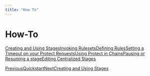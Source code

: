 ```yaml
---
title: "How To"
---
```


# How-To

[Creating and Using Stages](/galileo/gen-ai-studio-products/galileo-protect/how-to/creating-and-using-stages)[Invoking Rulesets](/galileo/gen-ai-studio-products/galileo-protect/how-to/invoking-rulesets)[Defining Rules](/galileo/gen-ai-studio-products/galileo-protect/how-to/supported-metrics-and-operators)[Setting a Timeout on your Protect Requests](/galileo/gen-ai-studio-products/galileo-protect/how-to/setting-a-timeout-on-your-protect-requests)[Using Protect in Chains](/galileo/gen-ai-studio-products/galileo-protect/how-to/using-protect-in-chains)[Pausing or Resuming a stage](/galileo/gen-ai-studio-products/galileo-protect/how-to/pausing-or-resuming-a-stage)[Editing Centralized Stages](/galileo/gen-ai-studio-products/galileo-protect/how-to/editing-centralized-stages)

[PreviousQuickstart](/galileo/gen-ai-studio-products/galileo-protect/getting-started)[NextCreating and Using Stages](/galileo/gen-ai-studio-products/galileo-protect/how-to/creating-and-using-stages)